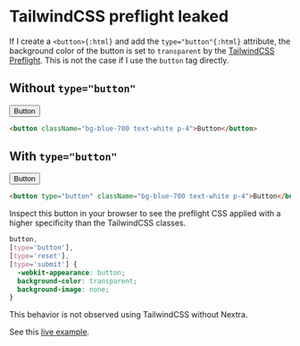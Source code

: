 # TailwindCSS preflight leaked

If I create a `<button>{:html}` and add the `type="button"{:html}` attribute, the background color of the button is set to `transparent` by the [TailwindCSS Preflight](https://unpkg.com/tailwindcss@3.3.1/src/css/preflight.css). This is not the case if I use the `button` tag directly.

## Without `type="button"`

<button className='bg-blue-700 text-white p-4'>Button</button>

```html copy
<button className="bg-blue-700 text-white p-4">Button</button>
```

## With `type="button"`

<button type='button' className='bg-blue-700 text-white p-4'>
  Button
</button>

```html copy
<button type="button" className="bg-blue-700 text-white p-4">Button</button>
```

Inspect this button in your browser to see the preflight CSS applied with a higher specificity than the TailwindCSS classes.

```css copy
button,
[type='button'],
[type='reset'],
[type='submit'] {
  -webkit-appearance: button;
  background-color: transparent;
  background-image: none;
}
```

This behavior is not observed using TailwindCSS without Nextra.

See this [live example](https://play.tailwindcss.com/xm6dhrg1iO).
